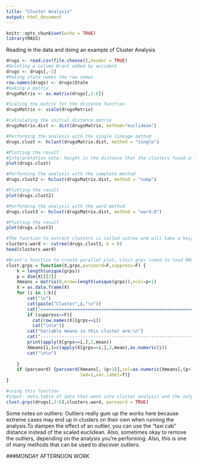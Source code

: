 ```yaml
---
title: "Cluster Analysis"
output: html_document
---
```


```r
knitr::opts_chunk$set(echo = TRUE)
library(MASS)
```

Reading in the data and doing an example of Cluster Analysis

```r
drugs <- read.csv(file.choose(),header = TRUE)
#Deleting a column Brant added by accident
drugs <- drugs[,-1]
#Making state names the row names
row.names(drugs) <- drugs$State
#making a matrix
drugsMatrix <- as.matrix(drugs[,2:6])

#Scaling the matrix for the distance function
drugsMatrix <- scale(drugsMatrix)

#calculating the initial distance matrix
drugsMatrix.dist <- dist(drugsMatrix, method="euclidean")

#Performing the analysis with the single linkage method
drugs.clust <- hclust(drugsMatrix.dist, method = "single")

#Plotting the result 
#Interpretation note: height is the distance that the clusters fused at, given the method we chose
plot(drugs.clust)

#Performing the analysis with the complete method
drugs.clust2 <- hclust(drugsMatrix.dist, method = "comp")

#Plotting the result
plot(drugs.clust2)

#Performing the analysis with the ward method
drugs.clust3 <- hclust(drugsMatrix.dist, method = "ward.D")

#Plotting the result
plot(drugs.clust3)

#The function to extract clusters is called cutree and will take a height or a number of groups
clusters.ward <- cutree(drugs.clust3, k = 6)
head(clusters.ward)

#Brant's function to create parallel plot, clust.grps (need to load MASS package for this to work)
clust.grps = function(X,grps,parcoord=F,suppress=F) {
    k = length(unique(grps))
    p = dim(X)[[2]]
    Xmeans = matrix(0,nrow=length(unique(grps)),ncol=p+1)
    X = as.data.frame(X)
    for (i in 1:k){
        cat("\n")
        cat(paste("Cluster",i,"\n"))
        cat("=======================================================================\n")
        if (suppress==F){
          cat(row.names(X)[grps==i])
          cat("\n\n")}
        cat("Variable means in this cluster are:\n")
        cat("----------------------------------------------------------------------\n")
        print(apply(X[grps==i,],2,mean))
        Xmeans[i,]=c(apply(X[grps==i,],2,mean),as.numeric(i))
        cat("\n\n")
        
    } 
    if (parcoord) {parcoord(Xmeans[,-(p+1)],col=as.numeric(Xmeans[,(p+1)])+3,
                            lwd=2,var.label=T)} 
}

#using this function
#input: data.table of data that went into cluster analysis and the output of the cutree function
clust.grps(drugs[,2:6],clusters.ward, parcoord = TRUE)

```
Some notes on outliers:
Outliers really gum up the works here because extreme cases may end up in clusters on their own when running the analysis.To dampen the effect of an outlier, you can use the "taxi cab" distance instead of the scaled euclidean. Also, sometimes okay to remove the outliers, depending on the analysis you're performing. Also, this is one of many methods that can be used to discover outliers.

###MONDAY AFTERNOON WORK




